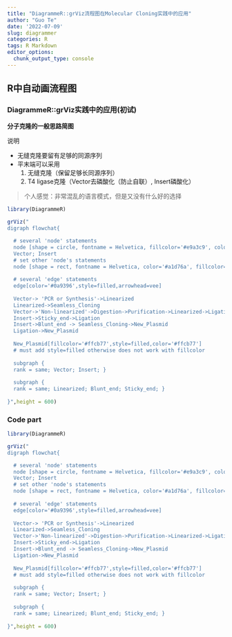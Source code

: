 ```yaml
---
title: "DiagrammeR::grViz流程图在Molecular Cloning实践中的应用"
author: "Guo Te"
date: '2022-07-09'
slug: diagrammer
categories: R
tags: R Markdown
editor_options:
  chunk_output_type: console
---
```


## R中自动画流程图

### DiagrammeR::grViz实践中的应用(初试)
**分子克隆的一般思路简图**

说明

- 无缝克隆要留有足够的同源序列
- 平末端可以采用  
     1. 无缝克隆（保留足够长同源序列）
     2. T4 ligase克隆（Vector去磷酸化（防止自联）, Insert磷酸化）

> 个人感觉：非常混乱的语言模式，但是又没有什么好的选择

```r
library(DiagrammeR)

grViz("
digraph flowchat{

  # several 'node' statements
  node [shape = circle, fontname = Helvetica, fillcolor='#e9a3c9', color='#e9a3c9',style=filled]
  Vector; Insert
  # set other 'node's statements
  node [shape = rect, fontname = Helvetica, color='#a1d76a', fillcolor='#a1d76a', style=filled]
  
  # several 'edge' statements
  edge[color='#0a9396',style=filled,arrowhead=vee]
  
  Vector-> 'PCR or Synthesis'->Linearized
  Linearized->Seamless_Cloning
  Vector->'Non-linearized'->Digestion->Purification->Linearized->Ligation
  Insert->Sticky_end->Ligation
  Insert->Blunt_end -> Seamless_Cloning->New_Plasmid
  Ligation->New_Plasmid
  
  New_Plasmid[fillcolor='#ffcb77',style=filled,color='#ffcb77'] 
  # must add style=filled otherwise does not work with fillcolor
  
  subgraph {
  rank = same; Vector; Insert; }
  
  subgraph {
  rank = same; Linearized; Blunt_end; Sticky_end; }
   
}",height = 600)
```
### Code part
```r
library(DiagrammeR)

grViz("
digraph flowchat{

  # several 'node' statements
  node [shape = circle, fontname = Helvetica, fillcolor='#e9a3c9', color='#e9a3c9',style=filled]
  Vector; Insert
  # set other 'node's statements
  node [shape = rect, fontname = Helvetica, color='#a1d76a', fillcolor='#a1d76a', style=filled]
  
  # several 'edge' statements
  edge[color='#0a9396',style=filled,arrowhead=vee]
  
  Vector-> 'PCR or Synthesis'->Linearized
  Linearized->Seamless_Cloning
  Vector->'Non-linearized'->Digestion->Purification->Linearized->Ligation
  Insert->Sticky_end->Ligation
  Insert->Blunt_end -> Seamless_Cloning->New_Plasmid
  Ligation->New_Plasmid
  
  New_Plasmid[fillcolor='#ffcb77',style=filled,color='#ffcb77'] 
  # must add style=filled otherwise does not work with fillcolor
  
  subgraph {
  rank = same; Vector; Insert; }
  
  subgraph {
  rank = same; Linearized; Blunt_end; Sticky_end; }
   
}",height = 600)
```